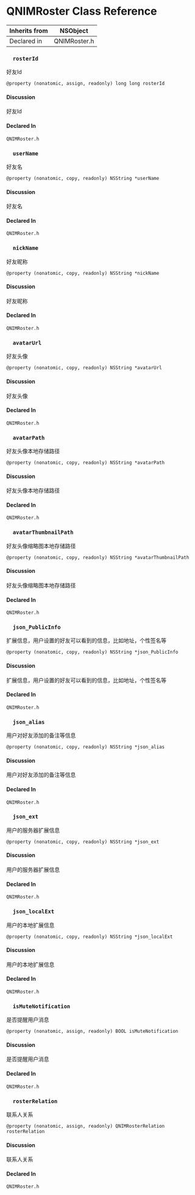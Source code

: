 # QNIMRoster Class Reference

Inherits from | NSObject
---|---
Declared in | QNIMRoster.h
  
### `  rosterId`

好友Id

`@property (nonatomic, assign, readonly) long long rosterId`

#### Discussion

好友Id

#### Declared In

`QNIMRoster.h`

### `  userName`

好友名

`@property (nonatomic, copy, readonly) NSString *userName`

#### Discussion

好友名

#### Declared In

`QNIMRoster.h`

### `  nickName`

好友昵称

`@property (nonatomic, copy, readonly) NSString *nickName`

#### Discussion

好友昵称

#### Declared In

`QNIMRoster.h`

### `  avatarUrl`

好友头像

`@property (nonatomic, copy, readonly) NSString *avatarUrl`

#### Discussion

好友头像

#### Declared In

`QNIMRoster.h`

### `  avatarPath`

好友头像本地存储路径

`@property (nonatomic, copy, readonly) NSString *avatarPath`

#### Discussion

好友头像本地存储路径

#### Declared In

`QNIMRoster.h`

### `  avatarThumbnailPath`

好友头像缩略图本地存储路径

`@property (nonatomic, copy, readonly) NSString *avatarThumbnailPath`

#### Discussion

好友头像缩略图本地存储路径

#### Declared In

`QNIMRoster.h`

### `  json_PublicInfo`

扩展信息，用户设置的好友可以看到的信息，比如地址，个性签名等

`@property (nonatomic, copy, readonly) NSString *json_PublicInfo`

#### Discussion

扩展信息，用户设置的好友可以看到的信息，比如地址，个性签名等

#### Declared In

`QNIMRoster.h`

### `  json_alias`

用户对好友添加的备注等信息

`@property (nonatomic, copy, readonly) NSString *json_alias`

#### Discussion

用户对好友添加的备注等信息

#### Declared In

`QNIMRoster.h`

### `  json_ext`

用户的服务器扩展信息

`@property (nonatomic, copy, readonly) NSString *json_ext`

#### Discussion

用户的服务器扩展信息

#### Declared In

`QNIMRoster.h`

### `  json_localExt`

用户的本地扩展信息

`@property (nonatomic, copy, readonly) NSString *json_localExt`

#### Discussion

用户的本地扩展信息

#### Declared In

`QNIMRoster.h`

### `  isMuteNotification`

是否提醒用户消息

`@property (nonatomic, assign, readonly) BOOL isMuteNotification`

#### Discussion

是否提醒用户消息

#### Declared In

`QNIMRoster.h`

### `  rosterRelation`

联系人关系

`@property (nonatomic, assign, readonly) QNIMRosterRelation rosterRelation`

#### Discussion

联系人关系

#### Declared In

`QNIMRoster.h`


